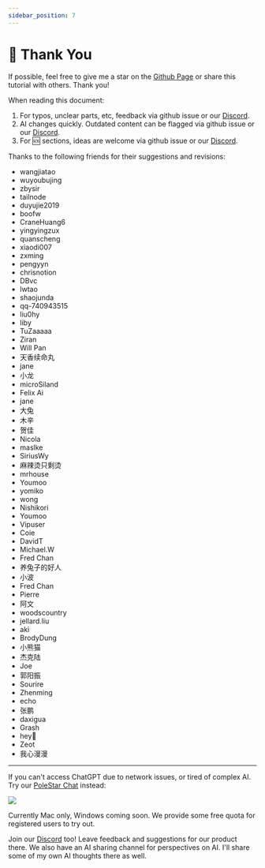 ```yaml
---
sidebar_position: 7
---
```


# 🥰 Thank You


If possible, feel free to give me a star on the [Github Page](https://github.com/thinkingjimmy/Learning-Prompt) or share this tutorial with others. Thank you!

When reading this document:

1. For typos, unclear parts, etc, feedback via github issue or our [Discord](https://discord.gg/B7Z7wjuUPg).
2. AI changes quickly. Outdated content can be flagged via github issue or our [Discord](https://discord.gg/B7Z7wjuUPg).
3. For 🆘 sections, ideas are welcome via github issue or our [Discord](https://discord.gg/B7Z7wjuUPg).

Thanks to the following friends for their suggestions and revisions:

- wangjiatao
- wuyoubujing
- zbysir
- tailnode
- duyujie2019
- boofw
- CraneHuang6
- yingyingzux
- quanscheng
- xiaodi007
- zxming
- pengyyn
- chrisnotion
- DBvc
- lwtao
- shaojunda
- qq-740943515
- liu0hy
- liby
- TuZaaaaa
- Ziran
- Will Pan
- 天香续命丸
- jane
- 小龙
- microSiland
- Felix Ai
- jane
- 大兔
- 木辛
- 贺佳
- Nicola
- maslke
- SiriusWy
- 麻辣烫只剩烫
- mrhouse
- Youmoo
- yomiko
- wong
- Nishikori
- Youmoo
- Vipuser
- Coie
- DavidT
- Michael.W
- Fred Chan
- 养兔子的好人
- 小波
- Fred Chan
- Pierre
- 阿文
- woodscountry
- jellard.liu
- aki
- BrodyDung
- 小熊猫
- 杰克陆
- Joe
- 郭阳振
- Sourire
- Zhenming
- echo
- 张鹏
- daxigua
- Grash
- hey🦈
- Zeot
- 我心漫漫

---

If you can't access ChatGPT due to network issues, or tired of complex AI. Try our [PoleStar Chat](https://github.com/thinkingjimmy/PoleStarChat) instead:

<img src={polestarbanner} />

Currently Mac only, Windows coming soon. We provide some free quota for registered users to try out.

Join our [Discord](https://discord.gg/B7Z7wjuUPg) too! Leave feedback and suggestions for our product there. We also have an AI sharing channel for perspectives on AI. I'll share some of my own AI thoughts there as well.

